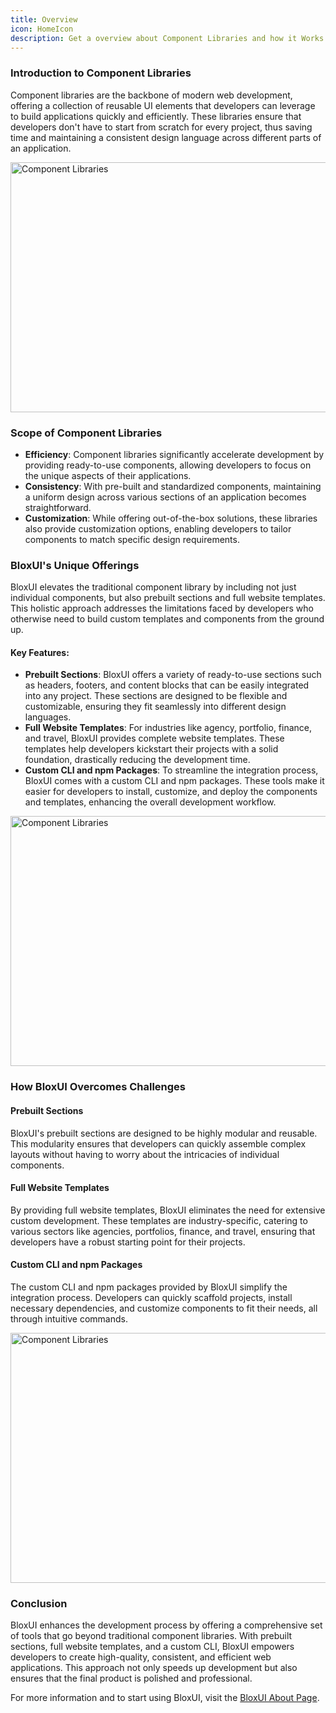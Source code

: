 ```yaml
---
title: Overview
icon: HomeIcon
description: Get a overview about Component Libraries and how it Works
---
```


### Introduction to Component Libraries
Component libraries are the backbone of modern web development, offering a collection of reusable UI elements that developers can leverage to build applications quickly and efficiently. These libraries ensure that developers don't have to start from scratch for every project, thus saving time and maintaining a consistent design language across different parts of an application.

<img src="https://via.placeholder.com/800x400" width="800" height="400" alt="Component Libraries" />



### Scope of Component Libraries
- **Efficiency**: Component libraries significantly accelerate development by providing ready-to-use components, allowing developers to focus on the unique aspects of their applications.
- **Consistency**: With pre-built and standardized components, maintaining a uniform design across various sections of an application becomes straightforward.
- **Customization**: While offering out-of-the-box solutions, these libraries also provide customization options, enabling developers to tailor components to match specific design requirements.

### BloxUI's Unique Offerings
BloxUI elevates the traditional component library by including not just individual components, but also prebuilt sections and full website templates. This holistic approach addresses the limitations faced by developers who otherwise need to build custom templates and components from the ground up.

#### Key Features:
- **Prebuilt Sections**: BloxUI offers a variety of ready-to-use sections such as headers, footers, and content blocks that can be easily integrated into any project. These sections are designed to be flexible and customizable, ensuring they fit seamlessly into different design languages.
- **Full Website Templates**: For industries like agency, portfolio, finance, and travel, BloxUI provides complete website templates. These templates help developers kickstart their projects with a solid foundation, drastically reducing the development time.
- **Custom CLI and npm Packages**: To streamline the integration process, BloxUI comes with a custom CLI and npm packages. These tools make it easier for developers to install, customize, and deploy the components and templates, enhancing the overall development workflow.

<img src="https://via.placeholder.com/800x400" width="800" height="400" alt="Component Libraries" />

### How BloxUI Overcomes Challenges
#### Prebuilt Sections
BloxUI's prebuilt sections are designed to be highly modular and reusable. This modularity ensures that developers can quickly assemble complex layouts without having to worry about the intricacies of individual components.

#### Full Website Templates
By providing full website templates, BloxUI eliminates the need for extensive custom development. These templates are industry-specific, catering to various sectors like agencies, portfolios, finance, and travel, ensuring that developers have a robust starting point for their projects.

#### Custom CLI and npm Packages
The custom CLI and npm packages provided by BloxUI simplify the integration process. Developers can quickly scaffold projects, install necessary dependencies, and customize components to fit their needs, all through intuitive commands.

<img src="https://via.placeholder.com/800x400" width="800" height="400" alt="Component Libraries" />

### Conclusion
BloxUI enhances the development process by offering a comprehensive set of tools that go beyond traditional component libraries. With prebuilt sections, full website templates, and a custom CLI, BloxUI empowers developers to create high-quality, consistent, and efficient web applications. This approach not only speeds up development but also ensures that the final product is polished and professional.

For more information and to start using BloxUI, visit the [BloxUI About Page](https://uiblox.vercel.app/about).

